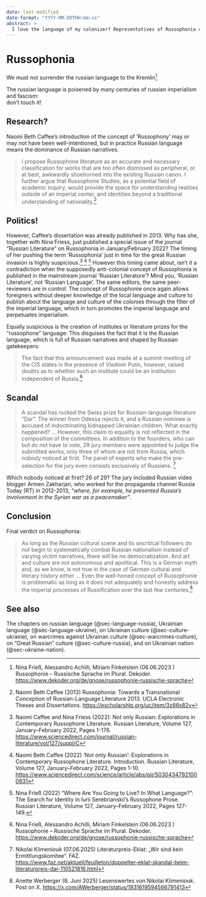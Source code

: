 ```yaml
---
date: last-modified
date-format: "YYYY-MM-DDTHH:mm:ss"
abstract: > 
  I love the language of my colonizer? Representatives of Russophonia claim that Russian is the language of the anti-Russian, anti-colonial fight. Whoever believes it. Lol.
---
```


# Russophonia {#sec-language-russophonia}

::: {.callout-caution title="Myth"}
We must not surrender the russian language to the Kremlin[^language-russophonia-5]
:::

::: {.callout-tip title="Truth"}
The russian language is poisened by many centuries of russian imperialism and fascism:  
don't touch it!
:::


## Research?

Naomi Beth Caffee's introduction of the concept of ‘Russophony’ may or may not have been well-intentioned, but in practice Russian language means the dominance of Russian narratives.

>  I propose Russophone literature as an accurate and necessary classification for works that are too often dismissed as peripheral, or at best, awkwardly shoehorned into the existing Russian canon. I further argue that Russophone Studies, as a potential field of academic inquiry, would provide the space for understanding realities outside of an imperial center, and identities beyond a traditional understanding of nationality.[^language-russophonia-1] 

## Politics!

However, Caffee's dissertation was already published in 2013. Why has she, together with Nina Friess, just published a special issue of the journal "Russian Literature" on Russophonia in January/February 2022? The timing of her pushing the term 'Russophonia' just in time for the great Russian invasion is highly suspicious.[^language-russophonia-2] [^language-russophonia-3] [^language-russophonia-4] However this timing came about, isn't it a contradiction when the supposedly anti-colonial concept of Russophonia is published in the mainstream journal  'Russian Literature'? Mind you, 'Russian Literature', not 'Russian Language'. The same editors, the same peer-reviewers are in control. The concept of Russophonie once again allows foreigners without deeper knowledge of the local language and culture to publish about the language and culture of the colonies through the filter of the imperial language, which in turn promotes the imperial language and perpetuates imperialism. 

Equally suspicious is the creation of institutes or literature prizes for the "russophone" language: This disguises the fact that it is the Russian language, which is full of Russian narratives and shaped by Russian gatekeepers:

> The fact that this announcement was made at a summit meeting of the CIS states in the presence of Vladimir Putin, however, raised doubts as to whether such an institute could be an institution independent of Russia.[^language-russophonia-5]


## Scandal

> A scandal has rocked the Swiss prize for Russian-language literature "Dar". The winner from Odessa rejects it, and a Russian nominee is accused of indoctrinating kidnapped Ukrainian children. What exactly happened? ... However, this claim to equality is not reflected in the composition of the committees. In addition to the founders, who can but do not have to vote, 29 jury members were appointed to judge the submitted works, only three of whom are not from Russia, which nobody noticed at first. The panel of experts who make the pre-selection for the jury even consists exclusively of Russians. [^language-russophonia-6]

Which nobody noticed at first? 26 of 29? The jury included Russian video blogger Armen Zakharjan, who worked for the propaganda channel Russia Today (RT) in 2012-2013, *"where, for example, he presented Russia's involvement in the Syrian war as a peacemaker"*.


## Conclusion

Final verdict on Russophonia:

> As long as the Russian cultural scene and its uncritical followers do not begin to systematically combat Russian nationalism instead of varying victim narratives, there will be no democratization. And art and culture are not autonomous and apolitical. This is a German myth and, as we know, is not true in the case of German cultural and literary history either ... Even the well-honed concept of Russophonie is problematic as long as it does not adequately and honestly address the imperial processes of Russification over the last few centuries.[^language-russophonia-7]


## See also

The chapters on russian language  (@sec-language-russia), Ukrainian language  (@sec-language-ukraine), on Ukrainan culture (@sec-culture-ukraine), on warcrimes against Ukrainan culture (@sec-warcrimes-culture), on "Great Russian" culture (@sec-culture-russia), and on Ukrainian nation (@sec-ukraine-nation).


[^language-russophonia-1]: Naomi Beth Caffee (2013) Russophonia: Towards a Transnational Conception of Russian-Language Literature
2013. UCLA Electronic Theses and Dissertations. [https://escholarship.org/uc/item/3z86s82v](https://escholarship.org/uc/item/3z86s82v)

[^language-russophonia-2]: Naomi Caffee and Nina Friess (2022): Not only Russian: Explorations in Contemporary Russophone Literature. Russian Literature,
Volume 127, January–February 2022, Pages 1-176. [https://www.sciencedirect.com/journal/russian-literature/vol/127/suppl/C](https://www.sciencedirect.com/journal/russian-literature/vol/127/suppl/C)

[^language-russophonia-3]: Naomi Beth Caffee (2022) ‘Not only Russian’: Explorations in Contemporary Russophone Literature. Introduction. Russian Literature,
Volume 127, January–February 2022, Pages 1-10. [https://www.sciencedirect.com/science/article/abs/pii/S0304347921000831](https://www.sciencedirect.com/science/article/abs/pii/S0304347921000831)

[^language-russophonia-4]: Nina Frieß (2022) “Where Are You Going to Live? In What Language?”: The Search for Identity in Iurii Serebrianskii’s Russophone Prose. Russian Literature, Volume 127, January–February 2022, Pages 127-149. 

[^language-russophonia-5]: Nina Frieß, Alessandro Achilli, Miriam Finkelstein (06.06.2023 ) Russophonie – Russische Sprache im Plural. Dekoder. [https://www.dekoder.org/de/gnose/russophonie-russische-sprache](https://www.dekoder.org/de/gnose/russophonie-russische-sprache)

[^language-russophonia-6]: Nikolai Klimeniouk (07.06.2025) Literaturpreis-Eklat: „Wir sind kein Ermittlungskomitee“. FAZ. [https://www.faz.net/aktuell/feuilleton/doppelter-eklat-skandal-beim-literaturpreis-dar-110521816.html](https://www.faz.net/aktuell/feuilleton/doppelter-eklat-skandal-beim-literaturpreis-dar-110521816.html)

[^language-russophonia-7]: Anette Werberger (8. Juni 2025) Lesenswertes von Nikolai Klimeniouk. Post on X. [https://x.com/AWerberger/status/1931619594566791413](https://x.com/AWerberger/status/1931619594566791413)

